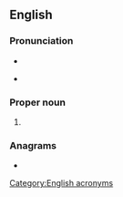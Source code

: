 {{also|fema}}
==English==

===Pronunciation===
* {{IPA|en|/ˈfimə/}}
* {{homophones|en|femur}} {{qualifier|non-rhotic accents}}

===Proper noun===
{{en-proper noun}}

# {{initialism of|en|{{w|Federal Emergency Management Agency}}}}

===Anagrams===
* {{anagrams|en|a=aefm|FMEA|fame|mafe}}

[[Category:English acronyms]]